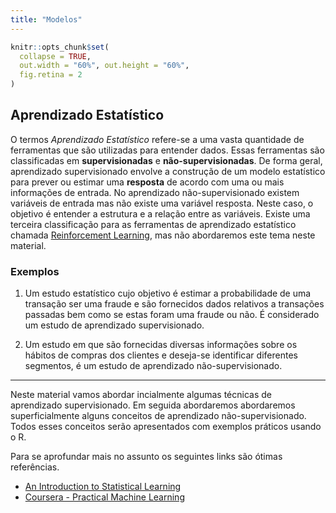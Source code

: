 ```yaml
---
title: "Modelos"
---
```


```r
knitr::opts_chunk$set(
  collapse = TRUE, 
  out.width = "60%", out.height = "60%",
  fig.retina = 2
)
```

## Aprendizado Estatístico

O termos *Aprendizado Estatístico* refere-se a uma vasta quantidade de ferramentas
que são utilizadas para entender dados. Essas ferramentas são classificadas em 
**supervisionadas** e **não-supervisionadas**. De forma geral, aprendizado
supervisionado envolve a construção de um modelo estatístico para prever ou estimar
uma **resposta** de acordo com uma ou mais informações de entrada. No aprendizado 
não-supervisionado existem variáveis de entrada mas não existe uma variável resposta. 
Neste caso, o objetivo é entender a estrutura e a relação entre as variáveis. Existe
uma terceira classificação para as ferramentas de aprendizado estatístico chamada 
[Reinforcement Learning](https://en.wikipedia.org/wiki/Reinforcement_learning), mas
não abordaremos este tema neste material.

### Exemplos

1. Um estudo estatístico cujo objetivo é estimar a probabilidade de uma transação 
ser uma fraude e são fornecidos dados relativos a transações passadas bem como se 
estas foram uma fraude ou não. É considerado um estudo de aprendizado supervisionado.

2. Um estudo em que são fornecidas diversas informações sobre os hábitos de compras
dos clientes e deseja-se identificar diferentes segmentos, é um
estudo de aprendizado não-supervisionado.

---------

Neste material vamos abordar incialmente algumas técnicas de aprendizado supervisionado.
Em seguida abordaremos abordaremos superficialmente alguns conceitos de aprendizado 
não-supervisionado. Todos esses conceitos serão apresentados com exemplos práticos 
usando o R.

Para se aprofundar mais no assunto os seguintes links são ótimas referências.

* [An Introduction to Statistical Learning](http://www-bcf.usc.edu/~gareth/ISL/ISLR%20Sixth%20Printing.pdf)
* [Coursera - Practical Machine Learning](https://www.coursera.org/learn/practical-machine-learning)



